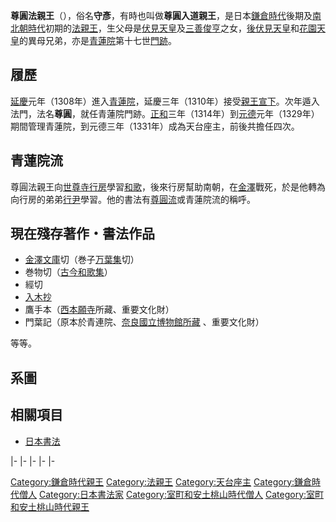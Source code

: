 {{Unreferenced|time=2016-08-20T08:29:31+00:00}}
{{東亞男性歷史人物
|名稱 =尊圓法親王
|圖片名稱 ='Portrait of Imperial Prince Abbot Son'en as a Buddhist Priest', color on silk attributed to Goshin, c. 1350.jpg
|圖片大小 =200px
|圖片說明 =尊圓法親王像<br>（[[檀香山藝術學院|檀香山藝術學院]]藏・[[青蓮院|青蓮院]]傳來）
|身份 =日本[[法親王|法親王]]
|國家 =[[日本|大和王朝]]
|時代 =[[鎌倉時代|鎌倉時代]]後期、[[南北朝時代_(日本)|南北朝時代]]初期
|姓 =（無）
|名 =守彥
|法號 =尊圓
|封爵 =[[法親王|法親王]]
|出生日期 =[[永仁|永仁]]六年六月二十三（{{Birth date|1298|8|1}}）
|逝世日期 =[[正平_(後村上天皇)|正平]]十一年／[[延文|延文]]元年九月十三（{{Death date and age|1356|10|7|1298|8|1}}）
|父親 = [[伏見天皇|伏見天皇]]
|母親 = [[三善俊衡|三善俊衡]]女
|異母兄弟 =[[後伏見天皇|後伏見天皇]]<br>[[寬性法親王|寬性法親王]]<br>[[花園天皇|花園天皇]]<br>[[尊悟入道親王|尊悟入道親王]]<br>[[寛胤法親王|寛胤法親王]]<br>[[道熙法親王|道熙法親王]]<br>[[尊熙法親王|尊熙法親王]]<br>[[惠助法親王|惠助法親王]]<br>[[聖珍法親王|聖珍法親王]]
|異母姊妹 =[[璹子內親王|璹子內親王]]<br>[[延子內親王|延子內親王]]<br>[[譽子內親王|譽子內親王]]
}}
{{Japanese|japanese=尊円法親王|kana=じどうほっしんのう|romaji=Son'en Hō shin nō}}
'''尊圓法親王'''（{{bd|1298年|8月1日|1356年|10月7日}}），俗名'''守彥'''，有時也叫做'''尊圓入道親王'''，是日本[[鎌倉時代|鎌倉時代]]後期及[[南北朝時代_(日本)|南北朝時代]]初期的[[法親王|法親王]]，生父母是[[伏見天皇|伏見天皇]]及[[三善俊亨|三善俊亨]]之女，[[後伏見天皇|後伏見天皇]]和[[花園天皇|花園天皇]]的異母兄弟，亦是[[青蓮院|青蓮院]]第十七世[[門跡|門跡]]。

== 履歷 ==
[[延慶_(花園天皇)|延慶]]元年（1308年）進入[[青蓮院|青蓮院]]，延慶三年（1310年）接受[[親王宣下|親王宣下]]。次年遁入法門，法名'''尊圓'''，就任青蓮院門跡。[[正和_(日本)|正和]]三年（1314年）到[[元德|元德]]元年（1329年）期間管理青蓮院，到元德三年（1331年）成為天台座主，前後共擔任四次。

== 青蓮院流 ==
尊圓法親王向[[世尊寺行房|世尊寺行房]]學習[[和歌|和歌]]，後來行房幫助南朝，在[[金澤市|金澤]]戰死，於是他轉為向行房的弟弟[[世尊寺行尹|行尹]]學習。他的書法有[[尊圓流|尊圓流]]或青蓮院流的稱呼。

== 現在殘存著作・書法作品 ==
* [[金澤文庫|金澤文庫]]切（巻子[[万葉集|万葉集]]切）
* 巻物切（[[古今和歌集|古今和歌集]]）
* 經切
* [[入木抄|入木抄]]
* 鷹手本（[[西本願寺|西本願寺]]所藏、重要文化財）
* 門葉記（原本於青連院、[[奈良國立博物館|奈良國立博物館]][http://www.emuseum.jp/detail/100067/000/000?mode=simple&d_lang=ja&s_lang=ja&word=%E5%B0%8A%E5%86%86&class=&title=&c_e=&region=&era=&century=&cptype=&owner=&pos=1&num=8 所藏] {{Wayback|url=http://www.emuseum.jp/detail/100067/000/000?mode=simple&d_lang=ja&s_lang=ja&word=%E5%B0%8A%E5%86%86&class=&title=&c_e=&region=&era=&century=&cptype=&owner=&pos=1&num=8 |date=20190604213639 }}、重要文化財）
等等。

==系圖==
{{日本皇室鎌倉後期}}

== 相關項目 ==
*[[日本書法|日本書法]]

{{start box|width=auto}}
{{s-rel}}
|-
{{s-before|[[道熙法親王|道熙法親王]]}}
{{s-title|[[青蓮院|青蓮院]]門跡|第35世}}
{{s-after|[[尊實法親王|尊實法親王]]}}
|-
{{s-before|[[宗良親王|尊澄法親王]]}}
{{s-title|rows=4|[[天台座主|天台座主]]|第121世<br>1331年11月25日－1333年1月30日<br>第126世<br>1339年11月27日－1341年4月27日<br>第131世<br>1350年8月23日－1351年12月6日<br>第133世<br>1352年8月6日－1352年10月22日}}
{{s-after|[[尊胤法親王|尊胤法親王]]}}
|-
{{s-before|[[性慧|性慧]]}}
{{s-after|[[祐助法親王|祐助法親王]]}}
|-
{{s-before|尊胤法親王}}
{{s-after|[[慈嚴|慈嚴]]}}
|-
{{s-before|慈嚴}}
{{s-after|尊胤法親王<br>（不計入世數）}}
{{end box}}

[[Category:鎌倉時代親王|Category:鎌倉時代親王]]
[[Category:法親王|Category:法親王]]

[[Category:天台座主|Category:天台座主]]
[[Category:鎌倉時代僧人|Category:鎌倉時代僧人]]
[[Category:日本書法家|Category:日本書法家]]
[[Category:室町和安土桃山時代僧人|Category:室町和安土桃山時代僧人]]
[[Category:室町和安土桃山時代親王|Category:室町和安土桃山時代親王]]